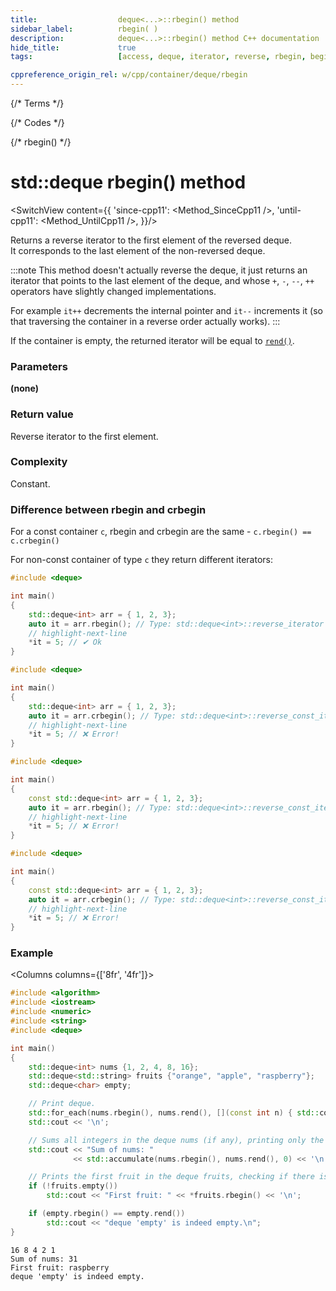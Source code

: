 ```yaml
---
title:					deque<...>::rbegin() method
sidebar_label:			rbegin( )
description:			deque<...>::rbegin() method C++ documentation
hide_title:				true
tags:					[access, deque, iterator, reverse, rbegin, begin]

cppreference_origin_rel: w/cpp/container/deque/rbegin
---
```



{/* Terms */}

{/* Codes */}

{/* rbegin() */}

# std::deque rbegin() method

<SwitchView content={{
	'since-cpp11': <Method_SinceCpp11 />,
	'until-cpp11': <Method_UntilCpp11 />,
}}/>

Returns a <Tooltip title={Term_ContAlias_ReverseIterator}>reverse iterator</Tooltip> to the first element of the reversed deque.  
It corresponds to the last element of the non-reversed deque.

:::note
This method doesn't actually reverse the deque, it just returns an iterator that points to the last element of the deque,
and whose `+`, `-`, `--`, `++` operators have slightly changed implementations.

For example `it++` decrements the internal pointer and `it--` increments it (so that traversing the container in a reverse order actually works).
:::

If the container is empty, the returned iterator will be equal to [`rend()`](/docs/std/containers/queues/deque/rend).

### Parameters

**(none)**

### Return value

Reverse iterator to the first element.

### Complexity

Constant.

### Difference between rbegin and crbegin

For a const container `c`, rbegin and crbegin are the same - `c.rbegin() == c.crbegin()`

For non-const container of type `c` they return different iterators:

<Tabs>
<TabItem value="non-const-container" label="Non const container" default>

<Tabs>
<TabItem value="rbegin" label="rbegin" default>

```cpp
#include <deque>

int main()
{
    std::deque<int> arr = { 1, 2, 3};
    auto it = arr.rbegin(); // Type: std::deque<int>::reverse_iterator
    // highlight-next-line
    *it = 5; // ✔ Ok
}
```

</TabItem>
<TabItem value="crbegin" label="crbegin" default>

```cpp
#include <deque>

int main()
{
    std::deque<int> arr = { 1, 2, 3};
    auto it = arr.crbegin(); // Type: std::deque<int>::reverse_const_iterator
    // highlight-next-line
    *it = 5; // ❌ Error!
}
```

</TabItem>
</Tabs>

</TabItem>
<TabItem value="const-container" label="Const container">

<Tabs>
<TabItem value="rbegin" label="rbegin" default>

```cpp
#include <deque>

int main()
{
    const std::deque<int> arr = { 1, 2, 3};
    auto it = arr.rbegin(); // Type: std::deque<int>::reverse_const_iterator
    // highlight-next-line
    *it = 5; // ❌ Error!
}
```

</TabItem>
<TabItem value="crbegin" label="crbegin" default>

```cpp
#include <deque>

int main()
{
    const std::deque<int> arr = { 1, 2, 3};
    auto it = arr.crbegin(); // Type: std::deque<int>::reverse_const_iterator
    // highlight-next-line
    *it = 5; // ❌ Error!
}
```

</TabItem>
</Tabs>

</TabItem>
</Tabs>

### Example

<Columns columns={['8fr', '4fr']}>
<div>

```cpp title='Main.cpp' showLineNumbers
#include <algorithm>
#include <iostream>
#include <numeric>
#include <string>
#include <deque>

int main()
{
    std::deque<int> nums {1, 2, 4, 8, 16};
    std::deque<std::string> fruits {"orange", "apple", "raspberry"};
    std::deque<char> empty;

    // Print deque.
    std::for_each(nums.rbegin(), nums.rend(), [](const int n) { std::cout << n << ' '; });
    std::cout << '\n';

    // Sums all integers in the deque nums (if any), printing only the result.
    std::cout << "Sum of nums: "
              << std::accumulate(nums.rbegin(), nums.rend(), 0) << '\n';

    // Prints the first fruit in the deque fruits, checking if there is any.
    if (!fruits.empty())
        std::cout << "First fruit: " << *fruits.rbegin() << '\n';

    if (empty.rbegin() == empty.rend())
        std::cout << "deque 'empty' is indeed empty.\n";
}
```

</div>
<div>

```plaintext title="Output"
16 8 4 2 1
Sum of nums: 31
First fruit: raspberry
deque 'empty' is indeed empty.
```

</div>
</Columns>
